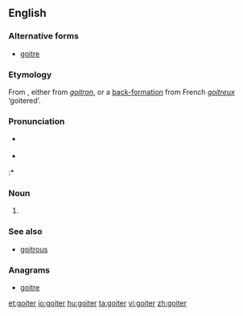 ==English==

===Alternative forms===
* [[goitre]]

===Etymology===
From {{etyl|fr}}, either from {{etyl|fro}} ''[[goitron]]'', or a [[appendix:Glossary#back-formation|back-formation]] from French ''[[goitreux]]'' ‘goitered’.

===Pronunciation===
* {{a|UK}} {{IPA|/ˈɡɔɪtə/}}
* {{a|US}} {{IPA|/ˈɡɔɪtɚ/}}
:* {{rhymes|ɔɪtə(r)}}

===Noun===
{{en-noun}}

# {{alternative spelling of|[[goitre]]}}

===See also===
* [[goitrous]]

===Anagrams===
* [[goitre#English|goitre]]

[[et:goiter]]
[[io:goiter]]
[[hu:goiter]]
[[ta:goiter]]
[[vi:goiter]]
[[zh:goiter]]